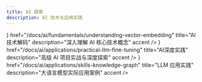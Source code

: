 ```yaml
---
title: AI 探索
description: AI 技术与应用实践
---
```



<Cards>
  <Card
    icon={<Zap strokeWidth={2} />}
    href="/docs/ai/fundamentals/understanding-vector-embedding"
    title="AI技术解码"
    description="深入理解 AI 核心技术概念"
    accent
  />
  <Card
    icon={<Cpu strokeWidth={2} />}
    href="/docs/ai/applications/practical-llm-fine-tuning"
    title="AI深度实践"
    description="高级 AI 项目实战与深度探索"
    accent
  />
  <Card
    icon={<Sparkles fill="currentColor" strokeWidth={0} />}
    href="/docs/ai/applications/skills-knowledge-graph"
    title="LLM 应用实践"
    description="大语言模型实际应用案例"
    accent
  />
</Cards>
